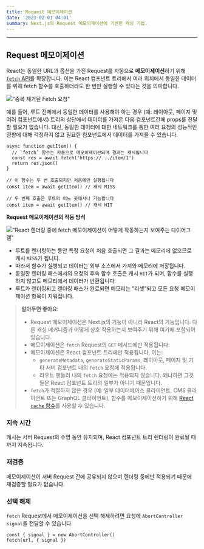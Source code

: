 ```yaml
---
title: Request 메모이제이션
date: '2023-02-01 04:01'
summary: Next.js의 Request 메모이제이션에 기반한 캐싱 기법.
---
```


<TOCInline toc={props.toc} asDisclosure />

---

## Request 메모이제이션

React는 동일한 URL과 옵션을 가진 Request를 자동으로 **메모이제이션**하기 위해 [`fetch` API](/docs/nextjs/caching/affecting-api#fetch)를 확장합니다. 이는 React 컴포넌트 트리에서 여러 위치에서 동일한 데이터를 위해 fetch 함수를 호출하더라도 한 번만 실행할 수 있다는 것을 의미합니다.

!["중복 제거된 Fetch 요청"](https://nextjs.org/_next/image?url=%2Fdocs%2Flight%2Fdeduplicated-fetch-requests.png&w=1920&q=75&dpl=dpl_E2DMmJw3MgUzvPqW6x3tFd2oxLX6)

예를 들어, 루트 전체에서 동일한 데이터를 사용해야 하는 경우 (예: 레이아웃, 페이지 및 여러 컴포넌트에서) 트리의 상단에서 데이터를 가져온 다음 컴포넌트간에 props를 전달할 필요가 없습니다. 대신, 동일한 데이터에 대한 네트워크를 통한 여러 요청의 성능적인 영향에 대해 걱정하지 않고 필요한 컴포넌트에서 데이터를 가져올 수 있습니다.

```tsx:"app/example.tsx" switcher
async function getItem() {
  // `fetch` 함수는 자동으로 메모이제이션되며 결과는 캐시됩니다
  const res = await fetch('https://.../item/1')
  return res.json()
}

// 이 함수는 두 번 호출되지만 처음에만 실행됩니다
const item = await getItem() // 캐시 MISS

// 두 번째 호출은 루트의 어느 곳에서나 가능합니다
const item = await getItem() // 캐시 HIT
```

**Request 메모이제이션의 작동 방식**

!["React 렌더링 중에 fetch 메모이제이션이 어떻게 작동하는지 보여주는 다이어그램"](https://nextjs.org/_next/image?url=%2Fdocs%2Flight%2Frequest-memoization.png&w=1920&q=75&dpl=dpl_E2DMmJw3MgUzvPqW6x3tFd2oxLX6)

- 루트를 렌더링하는 동안 특정 요청이 처음 호출되면 그 결과는 메모리에 없으므로 캐시 `MISS`가 됩니다.
- 따라서 함수가 실행되고 데이터는 외부 소스에서 가져와 메모리에 저장됩니다.
- 동일한 렌더링 패스에서의 요청의 후속 함수 호출은 캐시 `HIT`가 되며, 함수를 실행하지 않고도 메모리에서 데이터가 반환됩니다.
- 루트가 렌더링되고 렌더링 패스가 완료되면 메모리는 "리셋"되고 모든 요청 메모이제이션 항목이 지워집니다.

> **알아두면 좋아요**:
>
> - Request 메모이제이션은 Next.js의 기능이 아니라 React의 기능입니다. 다른 캐싱 메커니즘과 어떻게 상호 작용하는지 보여주기 위해 여기에 포함되어 있습니다.
> - 메모이제이션은 `fetch` Request의 `GET` 메서드에만 적용됩니다.
> - 메모이제이션은 React 컴포넌트 트리에만 적용됩니다, 이는:
>   - `generateMetadata`, `generateStaticParams`, 레이아웃, 페이지 및 기타 서버 컴포넌트 내의 `fetch` 요청에 적용됩니다.
>   - 라우트 핸들러 내의 `fetch` 요청에는 적용되지 않습니다. 왜냐하면 그것들은 React 컴포넌트 트리의 일부가 아니기 때문입니다.
> - `fetch`가 적절하지 않은 경우 (예: 일부 데이터베이스 클라이언트, CMS 클라이언트 또는 GraphQL 클라이언트), 함수를 메모이제이션하기 위해 [React `cache` 함수](/docs/nextjs/caching/affecting-api#react-cache-함수)를 사용할 수 있습니다.

### 지속 시간

캐시는 서버 Request의 수명 동안 유지되며, React 컴포넌트 트리 렌더링이 완료될 때까지 지속됩니다.

### 재검증

메모이제이션이 서버 Request 간에 공유되지 않으며 렌더링 중에만 적용되기 때문에 재검증할 필요가 없습니다.

### 선택 해제

`fetch` Request에서 메모이제이션을 선택 해제하려면 요청에 `AbortController` `signal`을 전달할 수 있습니다.

```js:"app/example.js"
const { signal } = new AbortController()
fetch(url, { signal })
```

